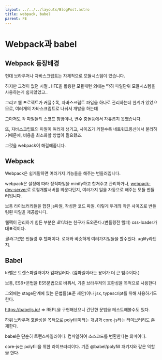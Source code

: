 ```yaml
---
layout: ../../../layouts/BlogPost.astro
title: webpack, babel
parent: FE
---
```


# Webpack과 babel

## Webpack 등장배경

현대 브라우저나 자바스크립트는 자체적으로 모듈시스템이 있습니다.

하지만 그것이 없던 시절.. IIFE을 활용한 모듈패턴 외에는 딱히 파일단위 모듈시스템을 사용하는게 쉽지않았고..

그리고 웹 프로젝트가 커질수록, 자바스크립트 파일을 하나로 관리하는데 한계가 있었으므로, 여러개의 자바스크립트로 나눠서 개발을 하는데

그마저도 각 파일들의 스코프 침범이나, 변수 충돌등에서 자유롭지 못했습니다.

또, 자바스크립트의 파일이 여러개 생기고, 사이즈가 커질수록 네트워크통신에서 불리하기때문에, 비용을 최소화할 방법이 필요했죠.

그것을 webpack이 해결해줍니다.

## Webpack

Webpack은 쉽게말하면 여러가지 기능들을 해주는 번들러입니다.

webpack은 설정에 따라 정적파일을 minify하고 합쳐주고 관리하거나, [webpack-dev-server](./webpack-dev-server)로 로컬개발서버를 띄운다던지, 여러가지 일을 자동으로 해주는 모듈 번들러입니다.

보통 라이브러리들을 합친 js파일, 작성한 코드 파일. 이렇게 두개의 작은 사이즈로 번들링된 파일을 제공합니다.

웹팩이 관리하기 힘든 부분은 *로더*라는 친구가 도와준다.(번들링전 헬퍼) css-loader가 대표적이다.

*플러그인*은 번들링 후 헬퍼이다. 로더와 비슷하게 여러가지일들을 할수있다. uglify라던지.

## Babel

바벨은 트랜스파일러이자 컴파일러다. (컴파일이라는 용어가 더 큰 범주이다.)

보통, ES6+문법을 ES5문법으로 바꿔서, 기존 브라우저의 호환성을 목적으로 사용한다

그외에는 stage단계에 있는 문법들(표준 제안)이나 jsx, typescript를 위해 사용하기도 한다.

https://babeljs.io/ => REPL을 구현해놨으니 간단한 문법을 테스트해볼수도 있다.

하위 브라우저 호환성을 목적으로 polyfill이라는 개념과 core-js라는 라이브러리도 존재한다.

babel은 단순히 트랜스파일러이다. 컴파일하여 소스코드를 변환한다는 의미이다.

core-js는 polyfill을 위한 라이브러리이다. 기존 @babel/polyfill 패키지와 같은 역할을 한다.